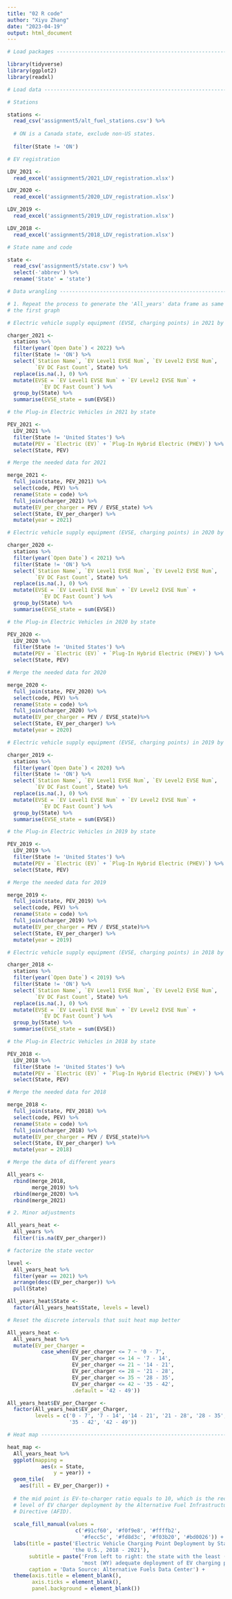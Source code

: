 ```yaml
---
title: "02 R code"
author: "Xiyu Zhang"
date: "2023-04-19"
output: html_document
---
```


```r

# Load packages -----------------------------------------------------------

library(tidyverse)
library(ggplot2)
library(readxl)

# Load data ---------------------------------------------------------------

# Stations

stations <-
  read_csv('assignment5/alt_fuel_stations.csv') %>% 
  
  # ON is a Canada state, exclude non-US states.
  
  filter(State != 'ON')

# EV registration

LDV_2021 <-
  read_excel('assignment5/2021_LDV_registration.xlsx')

LDV_2020 <-
  read_excel('assignment5/2020_LDV_registration.xlsx')

LDV_2019 <-
  read_excel('assignment5/2019_LDV_registration.xlsx')

LDV_2018 <-
  read_excel('assignment5/2018_LDV_registration.xlsx')

# State name and code

state <-
  read_csv('assignment5/state.csv') %>% 
  select(-'abbrev') %>% 
  rename('State' = 'state')

# Data wrangling ----------------------------------------------------------

# 1. Repeat the process to generate the 'All_years' data frame as same as 
# the first graph

# Electric vehicle supply equipment (EVSE, charging points) in 2021 by state

charger_2021 <-
  stations %>% 
  filter(year(`Open Date`) < 2022) %>% 
  filter(State != 'ON') %>% 
  select(`Station Name`, `EV Level1 EVSE Num`, `EV Level2 EVSE Num`,
         `EV DC Fast Count`, State) %>% 
  replace(is.na(.), 0) %>% 
  mutate(EVSE = `EV Level1 EVSE Num` + `EV Level2 EVSE Num` + 
           `EV DC Fast Count`) %>% 
  group_by(State) %>% 
  summarise(EVSE_state = sum(EVSE))

# the Plug-in Electric Vehicles in 2021 by state

PEV_2021 <-
  LDV_2021 %>% 
  filter(State != 'United States') %>% 
  mutate(PEV = `Electric (EV)` + `Plug-In Hybrid Electric (PHEV)`) %>% 
  select(State, PEV)

# Merge the needed data for 2021

merge_2021 <-
  full_join(state, PEV_2021) %>% 
  select(code, PEV) %>% 
  rename(State = code) %>% 
  full_join(charger_2021) %>% 
  mutate(EV_per_charger = PEV / EVSE_state) %>% 
  select(State, EV_per_charger) %>% 
  mutate(year = 2021)

# Electric vehicle supply equipment (EVSE, charging points) in 2020 by state

charger_2020 <-
  stations %>% 
  filter(year(`Open Date`) < 2021) %>% 
  filter(State != 'ON') %>% 
  select(`Station Name`, `EV Level1 EVSE Num`, `EV Level2 EVSE Num`,
         `EV DC Fast Count`, State) %>% 
  replace(is.na(.), 0) %>% 
  mutate(EVSE = `EV Level1 EVSE Num` + `EV Level2 EVSE Num` + 
           `EV DC Fast Count`) %>% 
  group_by(State) %>% 
  summarise(EVSE_state = sum(EVSE))

# the Plug-in Electric Vehicles in 2020 by state

PEV_2020 <-
  LDV_2020 %>% 
  filter(State != 'United States') %>% 
  mutate(PEV = `Electric (EV)` + `Plug-In Hybrid Electric (PHEV)`) %>% 
  select(State, PEV)

# Merge the needed data for 2020

merge_2020 <-
  full_join(state, PEV_2020) %>% 
  select(code, PEV) %>% 
  rename(State = code) %>% 
  full_join(charger_2020) %>% 
  mutate(EV_per_charger = PEV / EVSE_state)%>% 
  select(State, EV_per_charger) %>% 
  mutate(year = 2020)

# Electric vehicle supply equipment (EVSE, charging points) in 2019 by state

charger_2019 <-
  stations %>% 
  filter(year(`Open Date`) < 2020) %>% 
  filter(State != 'ON') %>% 
  select(`Station Name`, `EV Level1 EVSE Num`, `EV Level2 EVSE Num`,
         `EV DC Fast Count`, State) %>% 
  replace(is.na(.), 0) %>% 
  mutate(EVSE = `EV Level1 EVSE Num` + `EV Level2 EVSE Num` + 
           `EV DC Fast Count`) %>% 
  group_by(State) %>% 
  summarise(EVSE_state = sum(EVSE))

# the Plug-in Electric Vehicles in 2019 by state

PEV_2019 <-
  LDV_2019 %>% 
  filter(State != 'United States') %>% 
  mutate(PEV = `Electric (EV)` + `Plug-In Hybrid Electric (PHEV)`) %>% 
  select(State, PEV)

# Merge the needed data for 2019

merge_2019 <-
  full_join(state, PEV_2019) %>% 
  select(code, PEV) %>% 
  rename(State = code) %>% 
  full_join(charger_2019) %>% 
  mutate(EV_per_charger = PEV / EVSE_state)%>% 
  select(State, EV_per_charger) %>% 
  mutate(year = 2019)

# Electric vehicle supply equipment (EVSE, charging points) in 2018 by state

charger_2018 <-
  stations %>% 
  filter(year(`Open Date`) < 2019) %>% 
  filter(State != 'ON') %>% 
  select(`Station Name`, `EV Level1 EVSE Num`, `EV Level2 EVSE Num`,
         `EV DC Fast Count`, State) %>% 
  replace(is.na(.), 0) %>% 
  mutate(EVSE = `EV Level1 EVSE Num` + `EV Level2 EVSE Num` + 
           `EV DC Fast Count`) %>% 
  group_by(State) %>% 
  summarise(EVSE_state = sum(EVSE))

# the Plug-in Electric Vehicles in 2018 by state

PEV_2018 <-
  LDV_2018 %>% 
  filter(State != 'United States') %>% 
  mutate(PEV = `Electric (EV)` + `Plug-In Hybrid Electric (PHEV)`) %>% 
  select(State, PEV)

# Merge the needed data for 2018

merge_2018 <-
  full_join(state, PEV_2018) %>% 
  select(code, PEV) %>% 
  rename(State = code) %>% 
  full_join(charger_2018) %>% 
  mutate(EV_per_charger = PEV / EVSE_state)%>% 
  select(State, EV_per_charger) %>% 
  mutate(year = 2018)

# Merge the data of different years

All_years <-
  rbind(merge_2018,
        merge_2019) %>% 
  rbind(merge_2020) %>% 
  rbind(merge_2021)

# 2. Minor adjustments

All_years_heat <-
  All_years %>% 
  filter(!is.na(EV_per_charger))

# factorize the state vector

level <-
  All_years_heat %>% 
  filter(year == 2021) %>% 
  arrange(desc(EV_per_charger)) %>% 
  pull(State)

All_years_heat$State <-
  factor(All_years_heat$State, levels = level)

# Reset the discrete intervals that suit heat map better

All_years_heat <-
  All_years_heat %>% 
  mutate(EV_per_Charger = 
           case_when(EV_per_charger <= 7 ~ '0 - 7',
                     EV_per_charger <= 14 ~ '7 - 14',
                     EV_per_charger <= 21 ~ '14 - 21',
                     EV_per_charger <= 28 ~ '21 - 28',
                     EV_per_charger <= 35 ~ '28 - 35',
                     EV_per_charger <= 42 ~ '35 - 42',
                     .default = '42 - 49'))

All_years_heat$EV_per_Charger <-
  factor(All_years_heat$EV_per_Charger,
         levels = c('0 - 7', '7 - 14', '14 - 21', '21 - 28', '28 - 35',
                    '35 - 42', '42 - 49'))

# Heat map ----------------------------------------------------------------

heat_map <-
  All_years_heat %>% 
  ggplot(mapping = 
           aes(x = State,
               y = year)) +
  geom_tile(
    aes(fill = EV_per_Charger)) +
  
  # the mid point is EV-to-charger ratio equals to 10, which is the recommended
  # level of EV charger deployment by the Alternative Fuel Infrastructure 
  # Directive (AFID).
  
  scale_fill_manual(values = 
                      c('#91cf60', '#f0f9e8', '#ffffb2', 
                        '#fecc5c', '#fd8d3c', '#f03b20', '#bd0026')) +
  labs(title = paste('Electric Vehicle Charging Point Deployment by State in',
                     'the U.S., 2018 - 2021'),
       subtitle = paste('From left to right: the state with the least (NJ) to',
                        'most (WY) adequate deployment of EV charging points'),
       caption = 'Data Source: Alternative Fuels Data Center') +
  theme(axis.title = element_blank(),
        axis.ticks = element_blank(),
        panel.background = element_blank())

```

